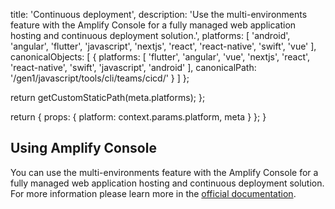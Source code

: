                   
  title: 'Continuous deployment',
  description: 'Use the multi-environments feature with the Amplify Console for a fully managed web application hosting and continuous deployment solution.',
  platforms: [
    'android',
    'angular',
    'flutter',
    'javascript',
    'nextjs',
    'react',
    'react-native',
    'swift',
    'vue'
  ],
  canonicalObjects: [
    {
      platforms: [
        'flutter',
        'angular',
        'vue',
        'nextjs',
        'react',
        'react-native',
        'swift',
        'javascript',
        'android'
      ],
      canonicalPath: '/gen1/javascript/tools/cli/teams/cicd/'
    }
  ]
};

  return getCustomStaticPath(meta.platforms);
};

  return {
    props: {
      platform: context.params.platform,
      meta
    }
  };
}
          

## Using Amplify Console

You can use the multi-environments feature with the Amplify Console for a fully managed web application hosting and continuous deployment solution. For more information please learn more in the [official documentation](https://docs.aws.amazon.com/amplify/latest/userguide/multi-environments.html).
